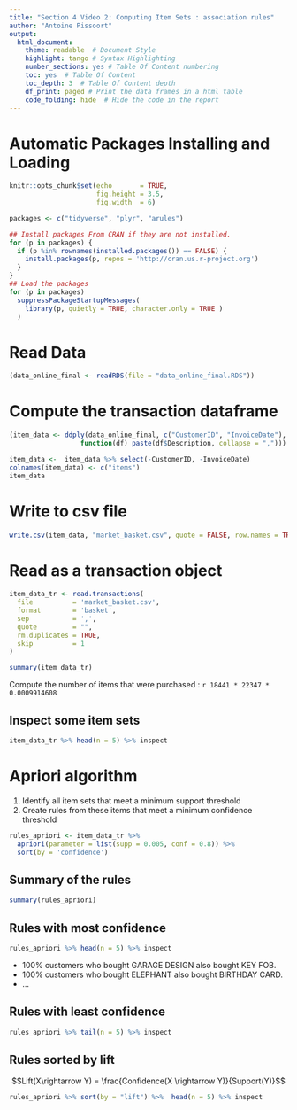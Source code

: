 ```yaml
---
title: "Section 4 Video 2: Computing Item Sets : association rules"
author: "Antoine Pissoort"
output: 
  html_document:  
    theme: readable  # Document Style
    highlight: tango # Syntax Highlighting
    number_sections: yes # Table Of Content numbering
    toc: yes  # Table Of Content
    toc_depth: 3  # Table Of Content depth
    df_print: paged # Print the data frames in a html table
    code_folding: hide  # Hide the code in the report  
---
```



# Automatic Packages Installing and Loading 
  
```r
knitr::opts_chunk$set(echo       = TRUE,
                      fig.height = 3.5,
                      fig.width  = 6)

packages <- c("tidyverse", "plyr", "arules")

## Install packages From CRAN if they are not installed.
for (p in packages) {
  if (p %in% rownames(installed.packages()) == FALSE) {
    install.packages(p, repos = 'http://cran.us.r-project.org')
  }
}
## Load the packages
for (p in packages)
  suppressPackageStartupMessages(
    library(p, quietly = TRUE, character.only = TRUE ) 
  )
```


# Read Data

```r
(data_online_final <- readRDS(file = "data_online_final.RDS")) 
```


# Compute the transaction dataframe 
 
```r
(item_data <- ddply(data_online_final, c("CustomerID", "InvoiceDate"),
                  function(df) paste(df$Description, collapse = ",")))
```

```r
item_data <-  item_data %>% select(-CustomerID, -InvoiceDate)
colnames(item_data) <- c("items")
item_data
```


# Write to csv file 

```r
write.csv(item_data, "market_basket.csv", quote = FALSE, row.names = TRUE)
```
 

# Read as a transaction object 

```r
item_data_tr <- read.transactions(
  file          = 'market_basket.csv',
  format        = 'basket',
  sep           = ',',
  quote         = "", 
  rm.duplicates = TRUE,
  skip          = 1
)
```

```r
summary(item_data_tr)
```

Compute the number of items that were purchased : 
`r 18441 * 22347 * 0.0009914608`


## Inspect some item sets

```r
item_data_tr %>% head(n = 5) %>% inspect
```


# Apriori algorithm 

1. Identify all item sets that meet a minimum support threshold
2. Create rules from these items that meet a minimum confidence threshold
 
```r
rules_apriori <- item_data_tr %>%
  apriori(parameter = list(supp = 0.005, conf = 0.8)) %>%
  sort(by = 'confidence')
```


## Summary of the rules 

```r
summary(rules_apriori)
```


## Rules with most confidence 

```r
rules_apriori %>% head(n = 5) %>% inspect
```

* 100% customers who bought GARAGE DESIGN also bought KEY FOB.
* 100% customers who bought ELEPHANT also bought BIRTHDAY CARD. 
* ...


## Rules with least confidence 

```r
rules_apriori %>% tail(n = 5) %>% inspect
```


## Rules sorted by lift 

$$Lift(X\rightarrow Y) = \frac{Confidence(X \rightarrow Y)}{Support(Y)}$$

```r
rules_apriori %>% sort(by = "lift") %>%  head(n = 5) %>% inspect
```

